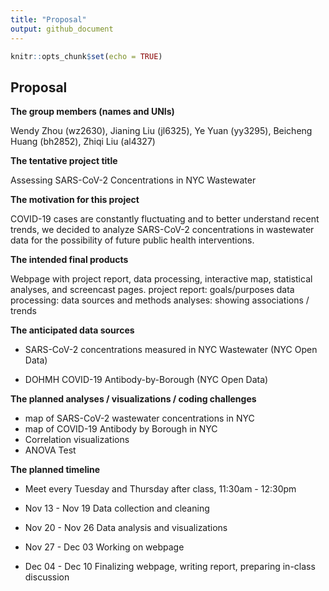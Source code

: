 ```yaml
---
title: "Proposal"
output: github_document
---
```


```r
knitr::opts_chunk$set(echo = TRUE)
```

## Proposal

**The group members (names and UNIs)**

Wendy Zhou (wz2630), Jianing Liu (jl6325), Ye Yuan (yy3295), Beicheng Huang (bh2852), Zhiqi Liu (al4327)

**The tentative project title**

Assessing SARS-CoV-2 Concentrations in NYC Wastewater

**The motivation for this project**

COVID-19 cases are constantly fluctuating and to better understand recent trends, we decided to analyze SARS-CoV-2 concentrations in wastewater data for the possibility of future public health interventions.

**The intended final products**

Webpage with project report, data processing, interactive map, statistical analyses, and screencast pages.
project report: goals/purposes
data processing: data sources and methods
analyses: showing associations / trends 

**The anticipated data sources**

* SARS-CoV-2 concentrations measured in NYC Wastewater (NYC Open Data)

* DOHMH COVID-19 Antibody-by-Borough (NYC Open Data)

**The planned analyses / visualizations / coding challenges**

* map of SARS-CoV-2 wastewater concentrations in NYC
* map of COVID-19 Antibody by Borough in NYC
* Correlation visualizations
* ANOVA Test

**The planned timeline**

* Meet every Tuesday and Thursday after class, 11:30am - 12:30pm

* Nov 13 - Nov 19 Data collection and cleaning

* Nov 20 - Nov 26 Data analysis and visualizations

* Nov 27 - Dec 03 Working on webpage

* Dec 04 - Dec 10 Finalizing webpage, writing report, preparing in-class discussion

